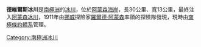 {{无来源|time=2022-4-24}}
{{coord|86|23|S|165|0|W|type:glacier_region:AQ_source:GNIS|display=title}}

'''德維爾斯冰川'''是[[南極洲|南極洲]]的[[冰川|冰川]]，位於[[阿蒙森海岸|阿蒙森海岸]]，長30公里、寬13公里，最終注入[[阿蒙森冰川|阿蒙森冰川]]，1911年由[[挪威|挪威]]探險家[[羅爾德·阿蒙森|羅爾德·阿蒙森]]率領的探險隊發現，現時由[[南極條約體系|南極條約體系]]管理。

{{Antarctica-geo-stub}}
[[Category:南極洲冰川|Category:南極洲冰川]]